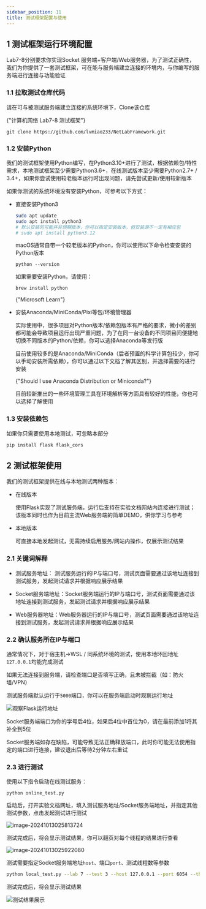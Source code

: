 ```yaml
---
sidebar_position: 11
title: 测试框架配置与使用
---
```



## 1 测试框架运行环境配置

Lab7-8分别要求你实现Socket 服务端+客户端/Web服务器，为了测试正确性，我们为你提供了一套测试框架，可在能与服务端建立连接的环境内，与你编写的服务端进行连接与功能验证

### 1.1 拉取测试仓库代码

请在可与被测试服务端建立连接的系统环境下，Clone该仓库

<LinkCard title="编程实验测试框架" url="https://github.com/lvmiao233/NetLabFramework"  icon="https://github.githubassets.com/favicons/favicon.svg">
    {"计算机网络 Lab7-8 测试框架"}
</LinkCard>

```
git clone https://github.com/lvmiao233/NetLabFramework.git
```

### 1.2 安装Python

我们的测试框架使用Python编写，在Python3.10+进行了测试，根据依赖包/特性需求，本地测试框架至少需要Python3.6+，在线测试版本至少需要Python2.7+ / 3.4+，如果你尝试使用较老版本运行时出现问题，请先尝试更新/使用较新版本

如果你测试的系统环境没有安装Python，可参考以下方式：

* 直接安装Python3

  <Tabs className="unique-tabs"  groupId="operating-systems">
  <TabItem value="Linux">

  ```bash
  sudo apt update
  sudo apt install python3
  # 默认安装的可能并非预期版本，你可以指定安装版本，但安装源不一定有相应包
  # sudo apt install python3.12
  ```

  </TabItem>
  <TabItem value="macOS">

  macOS通常自带一个较老版本的Python，你可以使用以下命令检查安装的Python版本

  ```
  python --version
  ```

  如果需要安装Python，请使用：

  ```
  brew install python
  ```

  </TabItem>
  <TabItem value="Windows">

  <LinkCard title="在Windows上使用Python" url="https://learn.microsoft.com/zh-cn/windows/python/beginners" icon="https://learn.microsoft.com/favicon.ico">
      {"Microsoft Learn"}
  </LinkCard>

  </TabItem>
  </Tabs>

* 安装Anaconda/MiniConda/Pixi等包/环境管理器

  实际使用中，很多项目对Python版本/依赖包版本有严格的要求，微小的差别都可能会导致项目运行出现严重问题，为了在同一台设备的不同项目间便捷地切换不同版本的Python/依赖，你可以选择Anaconda等发行版

  目前使用较多的是Anaconda/MiniConda（后者预置的科学计算包较少，你可以手动安装所需依赖），你可以通过以下文档了解其区别，并选择需要的进行安装

  <LinkCard title="Anaconda Documentation" url="https://docs.anaconda.com/distro-or-miniconda/"  icon="https://docs.anaconda.com/_static/img/favicon.ico">
      {"Should I use Anaconda Distribution or Miniconda?"}
  </LinkCard>

  目前较新推出的一些环境管理工具在环境解析等方面具有较好的性能，你也可以选择了解使用

### 1.3 安装依赖包

如果你只需要使用本地测试，可忽略本部分

```bash
pip install flask flask_cors
```



## 2 测试框架使用

我们的测试框架提供在线与本地测试两种版本：

* 在线版本

  使用Flask实现了测试服务端，运行后支持在实验文档网站内连接进行测试；该版本同时也作为目前主流Web服务端的简单DEMO，供你学习与参考

* 本地版本

  可直接本地发起测试，无需持续启用服务/网站内操作，仅展示测试结果

### 2.1 关键词解释

* 测试服务地址： 测试服务运行的IP与端口号，测试页面需要通过该地址连接到测试服务，发起测试请求并根据响应展示结果

* Socket服务端地址：Socket服务端运行的IP与端口号，测试页面需要通过该地址连接到测试服务，发起测试请求并根据响应展示结果

* Web服务器地址：Web服务器运行的IP与端口号，测试页面需要通过该地址连接到测试服务，发起测试请求并根据响应展示结果

### 2.2 确认服务所在IP与端口

通常情况下，对于宿主机→WSL / 同系统环境的测试，使用本地环回地址`127.0.0.1`均能完成测试

如果无法连接到服务端，请检查端口是否填写正确，且未被拦截（如：防火墙/VPN）

测试服务端默认运行于`5000`端口，你可以在服务端启动时观察运行地址

![观察Flask运行地址](img/image-20241013025133530.png)

Socket服务端端口为你的学号后4位，如果后4位中首位为0，请在最前添加1将其补全到5位

Socket服务端如存在缺陷，可能导致无法正确释放端口，此时你可能无法使用指定的端口进行连接，建议退出后等待2分钟左右重试

### 2.3 进行测试

<Tabs className="unique-tabs">
<TabItem value="在线测试">

使用以下指令启动在线测试服务：

```
python online_test.py
```

启动后，打开实验文档网址，填入测试服务地址/Socket服务端地址，并指定其他测试参数，点击发起测试进行测试

![image-20241013025813724](img/image-20241013025813724.png)

测试完成后，将会显示测试结果，你可以翻页对每个线程的结果进行查看

![image-20241013025922080](img/image-20241013025922080.png)

</TabItem>
<TabItem value="本地测试">

测试需要指定Socket服务端地址`host`、端口`port`、测试线程数等参数

```bash
python local_test.py --lab 7 --test 3 --host 127.0.0.1 --port 6054 --threads 20
```

测试完成后，将会显示测试结果

![测试结果展示](img/image-20241013030052259.png)

</TabItem>
</Tabs>
